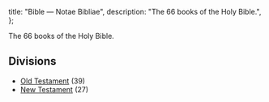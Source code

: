   title: "Bible — Notae Bibliae",
  description: "The 66 books of the Holy Bible.",
};

<Initial text="Bible" />

The 66 books of the Holy Bible.

## Divisions

* [Old Testament](/bible/old-testament) (39)
* [New Testament](/bible/new-testament) (27)
